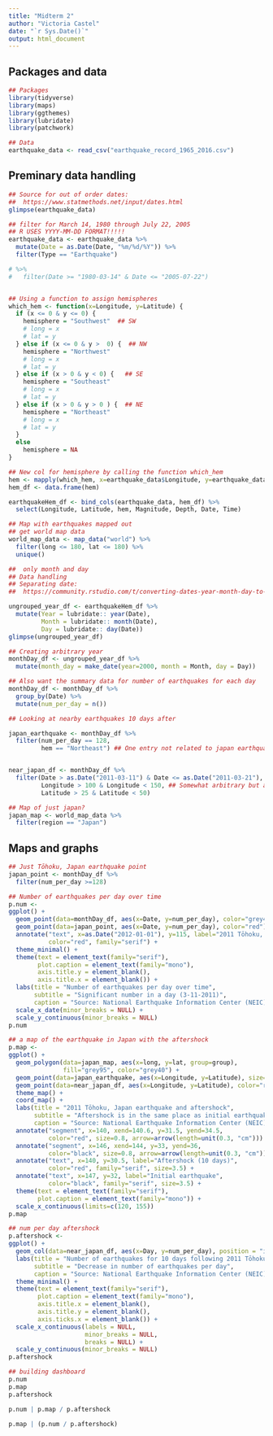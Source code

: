 ```yaml
---
title: "Midterm 2"
author: "Victoria Castel"
date: "`r Sys.Date()`"
output: html_document
---
```


## Packages and data
```r
## Packages
library(tidyverse)
library(maps)
library(ggthemes)
library(lubridate)
library(patchwork)
```

```r
## Data
earthquake_data <- read_csv("earthquake_record_1965_2016.csv")
```

## Preminary data handling
```r
## Source for out of order dates:
##  https://www.statmethods.net/input/dates.html
glimpse(earthquake_data)

## filter for March 14, 1980 through July 22, 2005
## R USES YYYY-MM-DD FORMAT!!!!!
earthquake_data <- earthquake_data %>%
  mutate(Date = as.Date(Date, "%m/%d/%Y")) %>%
  filter(Type == "Earthquake")

# %>%
#   filter(Date >= "1980-03-14" & Date <= "2005-07-22") 


## Using a function to assign hemispheres
which_hem <- function(x=Longitude, y=Latitude) {
  if (x <= 0 & y <= 0) {
    hemisphere = "Southwest"  ## SW
    # long = x
    # lat = y
  } else if (x <= 0 & y >  0) {  ## NW
    hemisphere = "Northwest"  
    # long = x
    # lat = y
  } else if (x > 0 & y < 0) {   ## SE
    hemisphere = "Southeast"
    # long = x
    # lat = y
  } else if (x > 0 & y > 0 ) {  ## NE
    hemisphere = "Northeast"
    # long = x
    # lat = y
  }
  else
    hemisphere = NA
}

## New col for hemisphere by calling the function which_hem
hem <- mapply(which_hem, x=earthquake_data$Longitude, y=earthquake_data$Latitude) 
hem_df <- data.frame(hem)

earthquakeHem_df <- bind_cols(earthquake_data, hem_df) %>%
  select(Longitude, Latitude, hem, Magnitude, Depth, Date, Time)

```

```r
## Map with earthquakes mapped out
## get world map data
world_map_data <- map_data("world") %>%
  filter(long <= 180, lat <= 180) %>%
  unique()

##  only month and day
## Data handling
## Separating date: 
##  https://community.rstudio.com/t/converting-dates-year-month-day-to-3-separate-columns-year-month-day/8585

ungrouped_year_df <- earthquakeHem_df %>%
  mutate(Year = lubridate:: year(Date),
         Month = lubridate:: month(Date),
         Day = lubridate:: day(Date))
glimpse(ungrouped_year_df)

## Creating arbitrary year
monthDay_df <- ungrouped_year_df %>%
  mutate(month_day = make_date(year=2000, month = Month, day = Day))

## Also want the summary data for number of earthquakes for each day
monthDay_df <- monthDay_df %>%
  group_by(Date) %>%
  mutate(num_per_day = n())

```

```r
## Looking at nearby earthquakes 10 days after

japan_earthquake <- monthDay_df %>%
  filter(num_per_day == 128,
         hem == "Northeast") ## One entry not related to japan earthquake from A


near_japan_df <- monthDay_df %>%
  filter(Date > as.Date("2011-03-11") & Date <= as.Date("2011-03-21"),  ## 10 days after
         Longitude > 100 & Longitude < 150, ## Somewhat arbitrary but accounts for all "nearby" earthquakes
         Latitude > 25 & Latitude < 50) 

## Map of just japan? 
japan_map <- world_map_data %>%
  filter(region == "Japan") 
```

## Maps and graphs
```r
## Just Tōhoku, Japan earthquake point
japan_point <- monthDay_df %>%
  filter(num_per_day >=128)

## Number of earthquakes per day over time
p.num <- 
ggplot() +
  geom_point(data=monthDay_df, aes(x=Date, y=num_per_day), color="grey40") +
  geom_point(data=japan_point, aes(x=Date, y=num_per_day), color="red") +
  annotate("text", x=as.Date("2012-01-01"), y=115, label="2011 Tōhoku, Japan\nearthquake", 
           color="red", family="serif") +
  theme_minimal() +
  theme(text = element_text(family="serif"),
        plot.caption = element_text(family="mono"),
        axis.title.y = element_blank(),
        axis.title.x = element_blank()) +
  labs(title = "Number of earthquakes per day over time",
       subtitle = "Significant number in a day (3-11-2011)",
       caption = "Source: National Earthquake Information Center (NEIC)") +
  scale_x_date(minor_breaks = NULL) +
  scale_y_continuous(minor_breaks = NULL)
p.num

```

``` r
## a map of the earthquake in Japan with the aftershock
p.map <-
ggplot() +
  geom_polygon(data=japan_map, aes(x=long, y=lat, group=group),
               fill="grey95", color="grey40") +
  geom_point(data=japan_earthquake, aes(x=Longitude, y=Latitude), size=1) + ## earthquake
  geom_point(data=near_japan_df, aes(x=Longitude, y=Latitude), color="red", size=1) + ## 10 days 
  theme_map() +
  coord_map() +
  labs(title = "2011 Tōhoku, Japan earthquake and aftershock",
       subtitle = "Aftershock is in the same place as initial earthquake",
       caption = "Source: National Earthquake Information Center (NEIC)") +
  annotate("segment", x=140, xend=140.6, y=31.5, yend=34.5,
           color="red", size=0.8, arrow=arrow(length=unit(0.3, "cm"))) +
  annotate("segment", x=146, xend=144, y=33, yend=36,
           color="black", size=0.8, arrow=arrow(length=unit(0.3, "cm"))) +
  annotate("text", x=140, y=30.5, label="Aftershock (10 days)", 
           color="red", family="serif", size=3.5) +
  annotate("text", x=147, y=32, label="Initial earthquake", 
           color="black", family="serif", size=3.5) +
  theme(text = element_text(family="serif"),
        plot.caption = element_text(family="mono")) +
  scale_x_continuous(limits=c(120, 155))
p.map
```


``` r
## num per day aftershock
p.aftershock <- 
ggplot() +
  geom_col(data=near_japan_df, aes(x=Day, y=num_per_day), position = "identity", fill="grey40") +
  labs(title = "Number of earthquakes for 10 days following 2011 Tōhoku, Japan earthquake",
       subtitle = "Decrease in number of earthquakes per day",
       caption = "Source: National Earthquake Information Center (NEIC)") +
  theme_minimal() +
  theme(text = element_text(family="serif"), 
        plot.caption = element_text(family="mono"),
        axis.title.x = element_blank(),
        axis.title.y = element_blank(),
        axis.ticks.x = element_blank()) +
  scale_x_continuous(labels = NULL, 
                     minor_breaks = NULL,
                     breaks = NULL) +
  scale_y_continuous(minor_breaks = NULL)
p.aftershock

```



```r
## building dashboard
p.num
p.map
p.aftershock

p.num | p.map / p.aftershock

p.map | (p.num / p.aftershock) 
```

